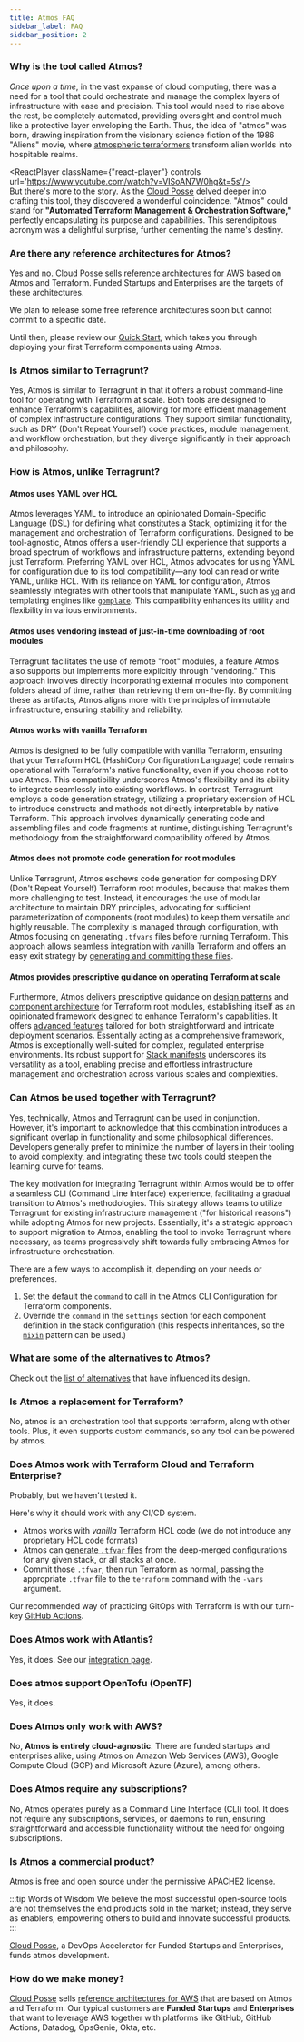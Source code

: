 ```yaml
---
title: Atmos FAQ
sidebar_label: FAQ
sidebar_position: 2
---
```




### Why is the tool called Atmos?

*Once upon a time*, in the vast expanse of cloud computing, there was a need for a tool that could orchestrate and manage the complex layers of
infrastructure with ease and precision. This tool would need to rise above the rest, be completely automated, providing oversight and control
much like a protective layer enveloping the Earth. Thus, the idea of "atmos" was born, drawing inspiration from the visionary science fiction
of the 1986 "Aliens" movie, where [atmospheric terraformers](https://avp.fandom.com/wiki/Atmosphere_Processing_Plant) transform alien worlds
into hospitable realms.

<ReactPlayer className={"react-player"} controls url='https://www.youtube.com/watch?v=VISoAN7W0hg&t=5s'/>
<br/>
But there's more to the story. As the [Cloud Posse](https://cloudposse.com) delved deeper into crafting this tool, they discovered a wonderful
coincidence. "Atmos" could stand for **"Automated Terraform Management & Orchestration Software,"** perfectly encapsulating its purpose
and capabilities. This serendipitous acronym was a delightful surprise, further cementing the name's destiny.

### Are there any reference architectures for Atmos?

Yes and no. Cloud Posse sells [reference architectures for AWS](https://cloudposse.com/services/) based on Atmos and Terraform. Funded Startups and Enterprises are the targets of these architectures.

We plan to release some free reference architectures soon but cannot commit to a specific date.

Until then, please review our [Quick Start](/quick-start/), which takes you through deploying your first Terraform components using Atmos.

### Is Atmos similar to Terragrunt?

Yes, Atmos is similar to Terragrunt in that it offers a robust command-line tool for operating with Terraform at scale. Both tools are designed to enhance Terraform's capabilities, allowing for more efficient management of complex infrastructure configurations. They support similar functionality, such as DRY (Don't Repeat Yourself) code practices, module management, and workflow orchestration, but they diverge significantly in their approach and philosophy.

### How is Atmos, unlike Terragrunt?

#### Atmos uses YAML over HCL

Atmos leverages YAML to introduce an opinionated Domain-Specific Language (DSL) for defining what constitutes a Stack,
optimizing it for the management and orchestration of Terraform configurations. Designed to be tool-agnostic, Atmos offers
a user-friendly CLI experience that supports a broad spectrum of workflows and infrastructure patterns, extending beyond
just Terraform. Preferring YAML over HCL, Atmos advocates for using YAML for configuration due to its tool
compatibility—any tool can read or write YAML, unlike HCL. With its reliance on YAML for configuration, Atmos seamlessly integrates with
other tools that manipulate YAML, such as [`yq`](https://github.com/mikefarah/yq) and templating engines like [`gomplate`](https://github.com/hairyhenderson/gomplate). This compatibility enhances its utility and flexibility in various environments.

#### Atmos uses vendoring instead of just-in-time downloading of root modules

Terragrunt facilitates the use of remote "root" modules, a feature Atmos also supports but implements more explicitly
through "vendoring." This approach involves directly incorporating external modules into component folders ahead of time,
rather than retrieving them on-the-fly. By committing these as artifacts, Atmos aligns more with the principles of immutable
infrastructure, ensuring stability and reliability.

#### Atmos works with vanilla Terraform

Atmos is designed to be fully compatible with vanilla Terraform, ensuring that your Terraform HCL (HashiCorp Configuration Language) code remains operational with Terraform's native functionality, even if you choose not to use Atmos. This compatibility underscores Atmos's flexibility and its ability to integrate seamlessly into existing workflows. In contrast, Terragrunt employs a code generation strategy, utilizing a proprietary extension of HCL to introduce constructs and methods not directly interpretable by native Terraform. This approach involves dynamically generating code and assembling files and code fragments at runtime, distinguishing Terragrunt's methodology from the straightforward compatibility offered by Atmos.

#### Atmos does not promote code generation for root modules

Unlike Terragrunt, Atmos eschews code generation for composing DRY (Don't Repeat Yourself) Terraform root modules, because that makes
them more challenging to test. Instead, it encourages the use of modular architecture to maintain DRY principles, advocating for sufficient parameterization of components (root modules) to keep them versatile and highly reusable. The complexity is managed through configuration,
with Atmos focusing on generating `.tfvars` files before running Terraform. This approach allows seamless integration with vanilla Terraform
and offers an easy exit strategy by [generating and committing these files](/cli/commands/terraform/generate-varfiles).

#### Atmos provides prescriptive guidance on operating Terraform at scale

Furthermore, Atmos delivers prescriptive guidance on [design patterns](/design-patterns/) and [component architecture](/core-concepts/components/component-oriented-programming) for Terraform root modules, establishing itself as an opinionated framework designed to enhance Terraform's capabilities. It offers [advanced features](/core-concepts/components/inheritance) tailored for both straightforward and intricate deployment scenarios. Essentially acting as a comprehensive framework, Atmos is exceptionally well-suited for complex, regulated enterprise environments. Its robust support for [Stack manifests](/core-concepts/stacks) underscores its versatility as a tool, enabling precise and effortless infrastructure management and orchestration across various scales and complexities.


### Can Atmos be used together with Terragrunt?

Yes, technically, Atmos and Terragrunt can be used in conjunction. However, it's important to acknowledge that this combination introduces a significant overlap in functionality and some philosophical differences. Developers generally prefer to minimize the number of layers in their tooling to avoid complexity, and integrating these two tools could steepen the learning curve for teams. 

The key motivation for integrating Terragrunt within Atmos would be to offer a seamless CLI (Command Line Interface) experience, facilitating a gradual transition to Atmos's methodologies. This strategy allows teams to utilize Terragrunt for existing infrastructure management ("for historical reasons") while adopting Atmos for new projects. Essentially, it's a strategic approach to support migration to Atmos, enabling the tool to invoke Terragrunt where necessary, as teams progressively shift towards fully embracing Atmos for infrastructure orchestration. 

There are a few ways to accomplish it, depending on your needs or preferences.

1. Set the default the `command` to call in the Atmos CLI Configuration for Terraform components.
2. Override the `command` in the `settings` section for each component definition in the stack configuration (this respects inheritances, so the [`mixin`](/core-concepts/stacks/mixins) pattern can be used.)

### What are some of the alternatives to Atmos?

Check out the [list of alternatives](/reference/alternatives) that have influenced its design.

### Is Atmos a replacement for Terraform?

No, atmos is an orchestration tool that supports terraform, along with other tools. Plus, it even supports
custom commands, so any tool can be powered by atmos.

### Does Atmos work with Terraform Cloud and Terraform Enterprise?

Probably, but we haven't tested it.

Here's why it should work with any CI/CD system.

- Atmos works with *vanilla* Terraform HCL code (we do not introduce any proprietary HCL code formats)
- Atmos can [generate `.tfvar` files](/cli/commands/terraform/generate-varfiles) from the deep-merged configurations for any given stack, or all stacks at once.
- Commit those `.tfvar`, then run Terraform as normal, passing the appropriate `.tfvar` file to the `terraform` command with the `-vars` argument.

Our recommended way of practicing GitOps with Terraform is with our turn-key [GitHub Actions](/integrations/github-actions/).
  
### Does Atmos work with Atlantis?

Yes, it does. See our [integration page](/integrations/atlantis).

### Does atmos support OpenTofu (OpenTF)

Yes, it does.

### Does Atmos only work with AWS?

No, **Atmos is entirely cloud-agnostic**. There are funded startups and enterprises alike, using Atmos on Amazon Web Services (AWS),
Google Compute Cloud (GCP) and Microsoft Azure (Azure), among others.

### Does Atmos require any subscriptions?

No, Atmos operates purely as a Command Line Interface (CLI) tool. It does not require any subscriptions, services, or daemons to run,
ensuring straightforward and accessible functionality without the need for ongoing subscriptions.

### Is Atmos a commercial product?

Atmos is free and open source under the permissive APACHE2 license.

:::tip Words of Wisdom
We believe the most successful open-source tools are not themselves the end products sold in the market; instead, they serve as enablers, 
empowering others to build and innovate successful products.
:::

[Cloud Posse](https://cloudposse.com/), a DevOps Accelerator for Funded Startups and Enterprises, funds atmos development.

### How do we make money?

[Cloud Posse](https://cloudposse.com/) sells [reference architectures for AWS](https://cloudposse.com/services/) that are based on Atmos and Terraform.
Our typical customers are **Funded Startups** and **Enterprises** that want to leverage AWS together with platforms
like GitHub, GitHub Actions, Datadog, OpsGenie, Okta, etc.
